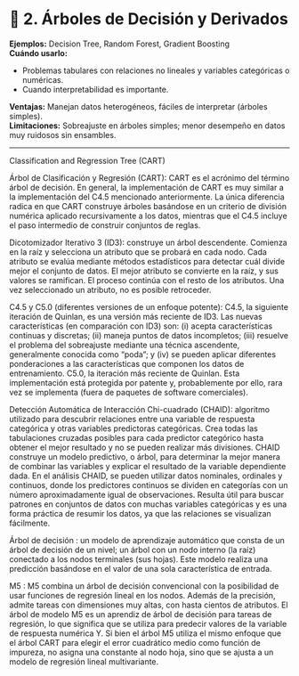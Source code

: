 # 🌲 **2. Árboles de Decisión y Derivados** {-}  

**Ejemplos:** Decision Tree, Random Forest, Gradient Boosting  
**Cuándo usarlo:**  

* Problemas tabulares con relaciones no lineales y variables categóricas o numéricas.
* Cuando interpretabilidad es importante.

**Ventajas:** Manejan datos heterogéneos, fáciles de interpretar (árboles simples).   
**Limitaciones:** Sobreajuste en árboles simples; menor desempeño en datos muy ruidosos sin ensambles.

---

Classification and Regression Tree (CART) 

Árbol de Clasificación y Regresión (CART): CART es el acrónimo del término árbol de decisión. En general, la implementación de CART es muy similar a la implementación del C4.5 mencionado anteriormente. La única diferencia radica en que CART construye árboles basándose en un criterio de división numérica aplicado recursivamente a los datos, mientras que el C4.5 incluye el paso intermedio de construir conjuntos de reglas.  

Dicotomizador Iterativo 3 (ID3): construye un árbol descendente. Comienza en la raíz y selecciona un atributo que se probará en cada nodo. Cada atributo se evalúa mediante métodos estadísticos para detectar cuál divide mejor el conjunto de datos. El mejor atributo se convierte en la raíz, y sus valores se ramifican. El proceso continúa con el resto de los atributos. Una vez seleccionado un atributo, no es posible retroceder.

C4.5 y C5.0 (diferentes versiones de un enfoque potente): C4.5, la siguiente iteración de Quinlan, es una versión más reciente de ID3. Las nuevas características (en comparación con ID3) son: (i) acepta características continuas y discretas; (ii) maneja puntos de datos incompletos; (iii) resuelve el problema del sobreajuste mediante una técnica ascendente, generalmente conocida como "poda"; y (iv) se pueden aplicar diferentes ponderaciones a las características que componen los datos de entrenamiento. C5.0, la iteración más reciente de Quinlan. Esta implementación está protegida por patente y, probablemente por ello, rara vez se implementa (fuera de paquetes de software comerciales).

Detección Automática de Interacción Chi-cuadrado (CHAID): algoritmo utilizado para descubrir relaciones entre una variable de respuesta categórica y otras variables predictoras categóricas. Crea todas las tabulaciones cruzadas posibles para cada predictor categórico hasta obtener el mejor resultado y no se pueden realizar más divisiones. CHAID construye un modelo predictivo, o árbol, para determinar la mejor manera de combinar las variables y explicar el resultado de la variable dependiente dada. En el análisis CHAID, se pueden utilizar datos nominales, ordinales y continuos, donde los predictores continuos se dividen en categorías con un número aproximadamente igual de observaciones. Resulta útil para buscar patrones en conjuntos de datos con muchas variables categóricas y es una forma práctica de resumir los datos, ya que las relaciones se visualizan fácilmente.

Árbol de decisión : un modelo de aprendizaje automático que consta de un árbol de decisión de un nivel; un árbol con un nodo interno (la raíz) conectado a los nodos terminales (sus hojas). Este modelo realiza una predicción basándose en el valor de una sola característica de entrada.

M5 : M5 combina un árbol de decisión convencional con la posibilidad de usar funciones de regresión lineal en los nodos. Además de la precisión, admite tareas con dimensiones muy altas, con hasta cientos de atributos. El árbol de modelo M5 es un aprendiz de árbol de decisión para tareas de regresión, lo que significa que se utiliza para predecir valores de la variable de respuesta numérica Y. Si bien el árbol M5 utiliza el mismo enfoque que el árbol CART para elegir el error cuadrático medio como función de impureza, no asigna una constante al nodo hoja, sino que se ajusta a un modelo de regresión lineal multivariante.